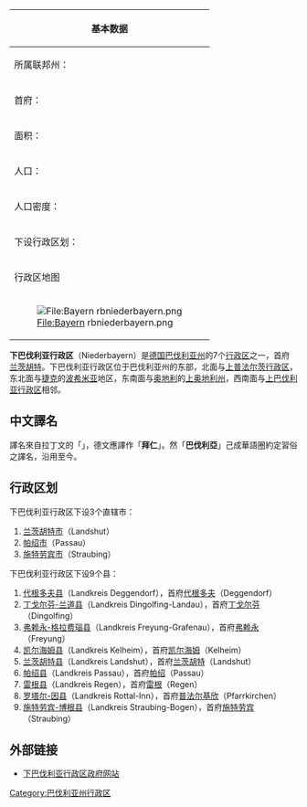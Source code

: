 {{noteTA
|T=zh-tw:下巴伐利亞行政區; zh-cn:下巴伐利亚行政区;
|1=zh-tw:巴伐利亞; zh-cn:巴伐利亚;
|2=zh-tw:邦; zh-cn:联邦州;
|3=zh-tw:邦; zh-cn:州;
|4=zh-tw:郡; zh-cn:县;
|5=zh-tw:公里; zh-cn:千米;
|6=zh-tw:法爾茲; zh-cn:普法尔茨;
|7=zh-tw:法蘭克尼亞; zh-cn:弗兰肯;
|8=zh-tw:英歌城; zh-cn:因戈尔施塔特;
|9=zh-tw:蘭休特; zh-cn:兰茨胡特;
|10=zh-tw:斯特洛丙; zh-cn:施特劳宾;
|11=zh-tw:德根多夫; zh-cn:代根多夫;
}}
{| cellpadding="2" style="float: right; width: 307px; background: #e3e3e3; margin-left: 1em; border-spacing: 1px;"
! colspan="2" | 基本数据
|- style="background: #ffffff;"
| 所属联邦州：|| [[巴伐利亚州|巴伐利亚州]]
|- style="background: #ffffff;"
| 首府：|| [[兰茨胡特|兰茨胡特]]
|- style="background: #ffffff;"
| 面积：|| 10,329.91平方千米
|- style="background: #ffffff;"
| 人口：|| 1,212,119<br /><small>（2015年12月31日）</small>
|- style="background: #ffffff;"
| 人口密度：|| 117人／平方千米
|- style="background: #ffffff;"
| 下设行政区划：|| 3个直辖市<br />9个县
|-
! colspan="2" | 行政区地图
|- style="background: #ffffff; text-align: center;"
| colspan="2" | [[File:Bayern_rbniederbayern.png|File:Bayern rbniederbayern.png]]
|}

'''下巴伐利亚行政区'''（Niederbayern）是[[德国|德国]][[巴伐利亚州|巴伐利亚州]]的7个[[行政区_(德国)|行政区]]之一，首府[[兰茨胡特|兰茨胡特]]。下巴伐利亚行政区位于巴伐利亚州的东部，北面与[[上普法尔茨行政区|上普法尔茨行政区]]，东北面与[[捷克|捷克]]的[[波希米亚|波希米亚]]地区，东南面与[[奥地利|奥地利]]的[[上奥地利州|上奥地利州]]，西南面与[[上巴伐利亚行政区|上巴伐利亚行政区]]相邻。

== 中文譯名 ==
譯名來自拉丁文的「{{lang|la|Bavaria}}」，德文應譯作「'''拜仁'''」。然「'''巴伐利亞'''」己成華語圈約定習俗之譯名，沿用至今。

== 行政区划 ==
下巴伐利亚行政区下设3个直辖市：
# [[兰茨胡特|兰茨胡特市]]（Landshut）
# [[帕绍|帕绍市]]（Passau）
# [[施特劳宾|施特劳宾市]]（Straubing）

下巴伐利亚行政区下设9个县：
# [[代根多夫县|代根多夫县]]（Landkreis Deggendorf），首府[[代根多夫|代根多夫]]（Deggendorf）
# [[丁戈尔芬-兰道县|丁戈尔芬-兰道县]]（Landkreis Dingolfing-Landau），首府[[丁戈尔芬|丁戈尔芬]]（Dingolfing）
# [[弗赖永-格拉费瑙县|弗赖永-格拉费瑙县]]（Landkreis Freyung-Grafenau），首府[[弗赖永|弗赖永]]（Freyung）
# [[凯尔海姆县|凯尔海姆县]]（Landkreis Kelheim），首府[[凯尔海姆|凯尔海姆]]（Kelheim）
# [[兰茨胡特县|兰茨胡特县]]（Landkreis Landshut），首府[[兰茨胡特|兰茨胡特]]（Landshut）
# [[帕绍县|帕绍县]]（Landkreis Passau），首府[[帕绍|帕绍]]（Passau）
# [[雷根县|雷根县]]（Landkreis Regen），首府[[雷根_(德国)|雷根]]（Regen）
# [[罗塔尔-因县|罗塔尔-因县]]（Landkreis Rottal-Inn），首府[[普法尔基欣|普法尔基欣]]（Pfarrkirchen）
# [[施特劳宾-博根县|施特劳宾-博根县]]（Landkreis Straubing-Bogen），首府[[施特劳宾|施特劳宾]]（Straubing）

== 外部链接 ==
* [http://www.regierung.niederbayern.bayern.de/ 下巴伐利亚行政区政府网站]{{Wayback|url=http://www.regierung.niederbayern.bayern.de/ |date=20080423232003 }}

{{巴伐利亚州行政区划}}
{{Authority control}}

[[Category:巴伐利亚州行政区|Category:巴伐利亚州行政区]]